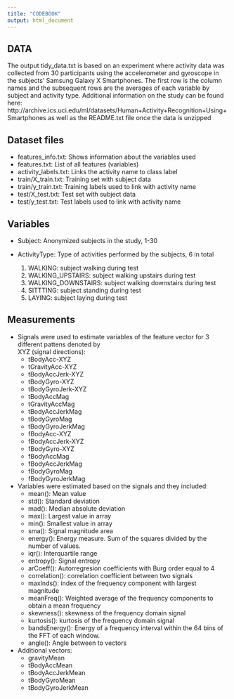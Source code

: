 ```yaml
---
title: "CODEBOOK"
output: html_document
---
```

## DATA
The output tidy_data.txt is based on an experiment where activity data was collected from 30 participants using the accelerometer and gyroscope in the subjects' Samsung Galaxy X Smartphones. The first row is the column names and the subsequent rows are the averages of each variable by subject and activity type. Additional information on the study can be found here:   http://archive.ics.uci.edu/ml/datasets/Human+Activity+Recognition+Using+Smartphones as well as the README.txt file once the data is unzipped

## Dataset files
* features_info.txt: Shows information about the variables used
* features.txt: List of all features (variables)
* activity_labels.txt: Links the activity name to class label
* train/X_train.txt: Training set with subject data
* train/y_train.txt: Training labels used to link with activity name 
* test/X_test.txt: Test set with subject data
* test/y_test.txt: Test labels used to link with activity name

## Variables
* Subject: Anonymized subjects in the study, 1-30

* ActivityType: Type of activities performed by the subjects, 6 in total
  1. WALKING: subject walking during test
  2. WALKING_UPSTAIRS: subject walking upstairs during test
  3. WALKING_DOWNSTAIRS: subject walking downstairs during test
  4. SITTTING: subject standing during test
  6. LAYING: subject laying during test

## Measurements
* Signals were used to estimate variables of the feature vector for 3 different pattens denoted by  
  XYZ (signal directions):
    * tBodyAcc-XYZ
    * tGravityAcc-XYZ
    * tBodyAccJerk-XYZ
    * tBodyGyro-XYZ
    * tBodyGyroJerk-XYZ
    * tBodyAccMag
    * tGravityAccMag
    * tBodyAccJerkMag
    * tBodyGyroMag
    * tBodyGyroJerkMag
    * fBodyAcc-XYZ
    * fBodyAccJerk-XYZ
    * fBodyGyro-XYZ
    * fBodyAccMag
    * fBodyAccJerkMag
    * fBodyGyroMag
    * fBodyGyroJerkMag

- Variables were estimated based on the signals and they included: 
    * mean(): Mean value
    * std(): Standard deviation
    * mad(): Median absolute deviation 
    * max(): Largest value in array
    * min(): Smallest value in array
    * sma(): Signal magnitude area
    * energy(): Energy measure. Sum of the squares divided by the number of values. 
    * iqr(): Interquartile range 
    * entropy(): Signal entropy
    * arCoeff(): Autorregresion coefficients with Burg order equal to 4
    * correlation(): correlation coefficient between two signals
    * maxInds(): index of the frequency component with largest magnitude
    * meanFreq(): Weighted average of the frequency components to obtain a mean frequency
    * skewness(): skewness of the frequency domain signal 
    * kurtosis(): kurtosis of the frequency domain signal 
    * bandsEnergy(): Energy of a frequency interval within the 64 bins of the FFT of each window.
    * angle(): Angle between to vectors

* Additional vectors: 
    * gravityMean
    * tBodyAccMean
    * tBodyAccJerkMean
    * tBodyGyroMean
    * tBodyGyroJerkMean
    
